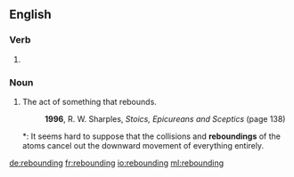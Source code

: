 ==English==

===Verb===
{{head|en}}

# {{present participle of|rebound}}

===Noun===
{{en-noun}}

# The act of something that rebounds.
#: '''1996''', R. W. Sharples, ''Stoics, Epicureans and Sceptics'' (page 138)
#*: It seems hard to suppose that the collisions and '''reboundings''' of the atoms cancel out the downward movement of everything entirely.

[[de:rebounding]]
[[fr:rebounding]]
[[io:rebounding]]
[[ml:rebounding]]